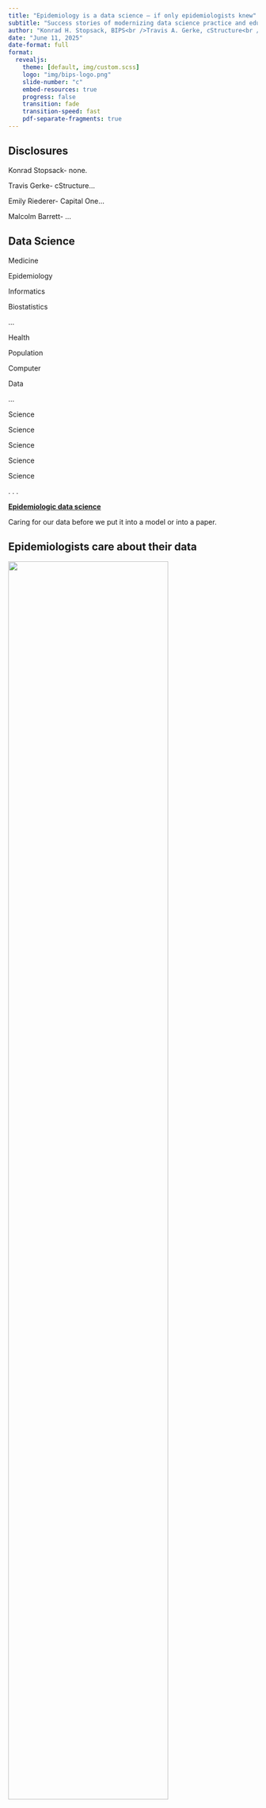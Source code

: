 ```yaml
---
title: "Epidemiology is a data science – if only epidemiologists knew"
subtitle: "Success stories of modernizing data science practice and education in epidemiology"
author: "Konrad H. Stopsack, BIPS<br />Travis A. Gerke, cStructure<br />Emily Riederer, Capital One<br />Malcolm Barrett, Stanford University"
date: "June 11, 2025"
date-format: full
format: 
  revealjs:
    theme: [default, img/custom.scss]
    logo: "img/bips-logo.png"
    slide-number: "c"
    embed-resources: true
    progress: false
    transition: fade
    transition-speed: fast
    pdf-separate-fragments: true
---
```


## Disclosures

Konrad Stopsack- none.

Travis Gerke- cStructure...

Emily Riederer- Capital One...

Malcolm Barrett- ...

## Data Science

:::: {layout-ncol=5}

::: {.left}

Medicine

Epidemiology

Informatics

Biostatistics 

...

:::

::: {.left2}

:::


::: {.middle .align-right}

Health 

Population

Computer

Data

...

:::

::: {.middle2 .blue}

Science

Science

Science

Science

Science


:::

::: {.right}

:::

::::

. . .


[**Epidemiologic data science**](.blue)

Caring for our data before we put it into a model or into a paper.


## Epidemiologists care about their data

![](img/Rothman Cutter 2014.png){width=80%}

. . .

![](img/Rothman EJE 2017.png){width=50%}

::: {.aside}
Cutter Lecture, Harvard School of Public Health, December 2014
:::

## Welcome to this SER session!

:::: {.columns}
::: {.column}
![](img/headshot-konrad.jpg){width=120 height=120}

Konrad Stopsack (BIPS)  
*Epidemiologic research*

**Table creation**
:::

::: {.column .fragment}
![](img/headshot-travis.jpg){width=120 height=120}

Travis Gerke (PCCTC/cStructure)  
*Clinical trials/Startup*

**DAG/LLM-based causal workflows**
:::
::::

. . .

:::: {.columns}
::: {.column}
![](img/headshot-emily.jpg){width=120 height=120}

Emily Riederer (Capital One)  
*Finance*

**Project organization and workflows**
:::

::: {.column .fragment}
![](img/headshot-malcolm.png){width=120 height=120}

Malcolm Barrett (Stanford)  
*Research/programming*

**Code review**
:::
::::

## Slido

# Use Case 1<br />No more hand-typed numbers -- Epidemiologic results tables in 2025

Konrad H. Stopsack

Professor and Chair, Department of Epidemiologic Methods and Etiologic Research  
Leibniz Institute for Prevention Research and Epidemiology -- BIPS  
Bremen, Germany

I have no relevant financial relationships to disclose.



## How do our analyses produce results? 

1. Write code in a text editor
![](img/cribriform1.png){.absolute right=20 top=80 width=400}

::: {.fragment fragment-index=2}
2. Submit code to a server that houses the data
:::

::: {.fragment fragment-index=3}
3. Receive a log file containing the results
![](img/cribriform2.png){.absolute right=30 bottom=200 width=400}
:::

::: {.fragment fragment-index=4}
4. Type the results into Word
![](img/cribriform3.png){.absolute height=250 bottom=100 left=35}
:::

::: aside
Elfandy *et al. Mol Cancer Res* 2019
:::

##

:::: {.columns}
::: {.column}

### This process is such a pain<br />&nbsp;

::: {.incremental}
1. It is unclear which data were read in and which code produced which result
2. Numbers are manually transcribed and rounded
3. Even the tiniest change to the analysis requires redoing many manual steps
:::

:::

::: {.column .fragment}

### Creating epidemiologic results tables, 2025: Wish list

::: {.incremental}
1. Descriptive and inferential results should go hand-in-hand
2. Code should produce a publication-ready table
3. Sensitivity analyses should be easy and quick
:::

:::
::::

. . .

***Let us make creating epidemiologic results tables easy, reproducible, and fun!***


## Example data built into R

`data(flchain, package = "survival")`

Monoclonal gammopathy of unclear significance (MGUS) and mortality, Olmsted County, MN, 1995--2003

::: aside
Kyle R *et al.* Prevalence of monoclonal gammopathy of undetermined significance. *N Engl J Med.* 2006.

Dispenzieri A *et al.* Use of nonclonal serum immunoglobulin free light chains to predict overall survival in the general population. *Mayo Clin Proc.* 2012.
:::

```r
#| echo: false
library(tidyverse)
library(labelled)
data(flchain, package = "survival")
flchain <- flchain |> 
  as_tibble() |> 
  mutate(
    futime = futime / 365.25,
    mgus_factor = factor(
      mgus, 
      levels = 0:1, 
      labels = c("No MGUS", "MGUS")
    ),
    women = sex == "F",
    age_group = case_when(
      age < 65 ~ 
        "50-<65",
      age >= 65 & 
        age < 80 ~ 
        "65-80",
      age >= 80 ~ 
        "80+"
    ),
    age10 = age / 10
  ) |> 
  select(-flc.grp) |> 
  rename(sample_yr = sample.yr) |> 
  set_variable_labels(
    women = "Women",
    mgus_factor = "MGUS status",
    age_group = "Age at inclusion, years"
  )
set.seed(123)
```

```r
flchain |> 
  slice(1:10) |> 
  select(age, sex, sample_yr, creatinine, mgus_factor, futime, death) |> 
  mutate(futime = format(round(futime, digits = 2), nsmall = 2)) |> 
  rifttable::rt_gt()
```

<center>... plus `r nrow(flchain)-10` additional observations.</center>

## Creating epidemiologic results tables, 2025

```r
#| echo: true
#| output-location: fragment
library(rifttable)

tribble(
  ~type,         ~label,
  "total",       "Participants",
  "events/time", "Deaths/person-years",
  "cuminc",      "10-year risk",
  "cumincratio", "10-year risk ratio (95% CI)",
  "hr",          "Hazard ratio (95% CI)"
) |> 
  mutate(
    exposure = "mgus_factor",
    event = "death",
    time = "futime",
    arguments = list(list(timepoint = 10))
  ) |> 
  rifttable(data = flchain) |> 
  rt_gt()
```

## Sensitivity analyses made easy {.smaller}

```r
#| echo: true
#| output-location: column-fragment
tribble(
  ~type,          ~label,
  "events/total", "Deaths/participants",
  "hr",           "Hazard ratio (95% CI)"
) |> 
  mutate(
    exposure = "mgus_factor",
    event = "death",
    time = "futime"
  ) |> 
  rifttable(data = flchain) |> 
  rt_gt()
```

. . .

```r
#| echo: true
#| output-location: column-fragment
#| code-line-numbers: "2,4-6"
tribble(
  ~type,          ~label,                      ~confounders,
  "events/total", "Deaths/participants",       "",
  "hr",           "Hazard ratio (95% CI)",     "",
  "hr",           "  Creatinine-adjusted",     "+ creatinine",
  "hr",           "  Creatinine/age-adjusted", "+ creatinine + age",
) |> 
  mutate(
    exposure = "mgus_factor",
    event = "death",
    time = "futime"
  ) |> 
  rifttable(data = flchain) |> 
  rt_gt()
```

. . .

```r
#| echo: true
#| output-location: column-fragment
#| code-line-numbers: "2,5-7"
tribble(
  ~type,          ~label,                ~ci,
  "events/total", "Deaths/participants", NA,
  "",             "Hazard ratio",        NA,
  "hr",           "  with 95% CI",       NA,
  "hr",           "  with 80% CI",       0.8,
  "hr",           "  with 99.5% CI",     0.995
) |> 
  mutate(
    exposure = "mgus_factor",
    event = "death",
    time = "futime",
    confounders = "+ creatinine"
  ) |> 
  rifttable(data = flchain) |> 
  rt_gt()
```

## Stratified analyses and regression analyses at once {.smaller}

```r
#| echo: true
#| output-location: column-fragment
#| code-line-numbers: "2,5-10,16"
tribble(
  ~type,          ~label,                    ~stratum,
  "events/total", "Deaths/participants",     "",
  "hr",           "Hazard ratio (95% CI)",   c("F", "M"),
  "",             "*Female*",                "F",
  "events/total", "  Deaths/participants",   "F",
  "hr",           "  Hazard ratio (95% CI)", "F",
  "",             "*Male*",                  "M",
  "events/total", "  Deaths/participants",   "M",
  "hr",           "  Hazard ratio (95% CI)", "M",
) |> 
  mutate(
    exposure = "mgus_factor",
    event = "death",
    time = "futime",
    effect_modifier = "sex"
  ) |> 
  rifttable(data = flchain) |> 
  rt_gt()
```

## Different exposure? No problem {.smaller}

```r
#| echo: true
#| output-location: column
#| code-line-numbers: "13"
tribble(
  ~type,          ~label,                    ~stratum,
  "events/total", "Deaths/participants",     "",
  "hr",           "Hazard ratio (95% CI)",   c("F", "M"),
  "",             "*Female*",                "F",
  "events/total", "  Deaths/participants",   "F",
  "hr",           "  Hazard ratio (95% CI)", "F",
  "",             "*Male*",                  "M",
  "events/total", "  Deaths/participants",   "M",
  "hr",           "  Hazard ratio (95% CI)", "M",
) |> 
  mutate(
    exposure = "mgus_factor",
    event = "death",
    time = "futime",
    effect_modifier = "sex"
  ) |> 
  rifttable(data = flchain) |> 
  rt_gt()
```


```r
#| echo: true
#| output-location: column
#| code-line-numbers: "13"
tribble(
  ~type,          ~label,                    ~stratum,
  "events/total", "Deaths/participants",     "",
  "hr",           "Hazard ratio (95% CI)",   c("F", "M"),
  "",             "*Female*",                "F",
  "events/total", "  Deaths/participants",   "F",
  "hr",           "  Hazard ratio (95% CI)", "F",
  "",             "*Male*",                  "F",
  "events/total", "  Deaths/participants",   "M",
  "hr",           "  Hazard ratio (95% CI)", "M",
) |> 
  mutate(
    exposure = "age_group",
    event = "death",
    time = "futime",
    effect_modifier = "sex"
  ) |> 
  rifttable(data = flchain) |> 
  rt_gt()
```

. . .

::: {data-id="box1" auto-animate-delay="0" style="background: #3975b4; width: 125px; height: 5px; margin: 10px;" .absolute right=43 top=257}
:::

::: {data-id="box1" auto-animate-delay="0" style="background: #3975b4; width: 100px; height: 5px; margin: 10px;" .absolute right=100 bottom=104}
:::

::: {data-id="box1" auto-animate-delay="0" style="background: #3975b4; width: 80px; height: 5px; margin: 10px;" .absolute right=10 bottom=104}
:::

::: {.fragment fragment-index=4}
![](img/Wilcox deer.png){.absolute top=245 left=300 width=225 height=315}
:::

::: {.fragment .align-right fragment-index=4}
Wilcox AJ. On precision. *Epidemiology*. 15;2004:1.
:::

## rifttable's data model {.smaller}

:::: {.columns}
::: {.column}
### The `design`

```r
#| echo: true
#| execute: false
design <- tribble(
  ~type,         ~label,
  "total",       "Participants",
  "events/time", "Deaths/person-years",
  "cuminc",      "10-year risk",
  "cumincratio", "10-year risk ratio (95% CI)",
  "hr",          "Hazard ratio (95% CI)"
) |> 
  mutate(
    exposure = "mgus_factor",
    event = "death",
    time = "futime",
    arguments = list(list(timepoint = 10))
  )
```

:::

::: {.column}

### The `data`

```r
#| echo: false
flchain |> 
  select(age, sex, sample_yr, creatinine, mgus_factor, futime, death)
```

:::
::::



## rifttable's data model {.smaller}

:::: {.columns}
::: {.column}
### The `design`

```r
design |>
  print(width = 70)
```

:::

::: {.column}

### The `data`

```r
#| echo: false
flchain |> 
  select(age, sex, sample_yr, creatinine, mgus_factor, futime, death)
```

:::
::::

. . .

<center>

### The table produced by `rifttable()`

```r
#| echo: true
rifttable(
  design = design,
  data = flchain
)
```
</center>


## rifttable's data model {.smaller}

:::: {.columns}
::: {.column}
### The `design`

```r
design |>
  print(width = 70)
```

:::

::: {.column}

### The `data`

```r
#| echo: false
flchain |> 
  select(age, sex, sample_yr, creatinine, mgus_factor, futime, death)
```

:::
::::

<center>

### The table produced by `rifttable()`

```r
#| echo: true
rifttable(
  design = design,
  data = flchain
) |> 
  rt_gt()
```
</center>

---

:::: {.columns}
:::{.column width="48%"}
### Great software for analyses and tables exists

* Excel calculator **Episheet**  
  by Kenneth Rothman

* R package **gtsummary**  
  by Daniel Sjoberg

* Many others, of varying scope and quality

:::
:::{.column width="52%" .fragment}
### Why rifttable

<br />

::: {.incremental}
* Integrates into real data analysis
* Shows descriptive and inferential statistics side-by-side
* Makes stratified analyses easy<br />(and table 2 fallacies hard)
* Rounds estimates well
* Facilitates sensitivity analyses
* Extends with custom estimators
* Has a website with copy-paste examples
:::

:::
::::


## The IDEFICS/I.Family cohort

![](img/idefics-design-map.png)

::: aside
Ahrens W *et al.* The IDEFICS cohort: design, characteristics and participation in the baseline survey. *Int J Obes.* 2011;35:S3-S15.  
Ahrens W *et al.* Cohort profile: The transition from childhood to adolescence in European children -- How I.Family extends the IDEFICS cohort. *Int J Epidemiol.* 2017;46:1394-1395.
:::

## The IDEFICS/I.Family cohort: Table 1

:::: {.columns}
:::{.column}
![](img/idefics-table1-code.png)
:::

:::{.column .fragment}
![](img/idefics-table1-result.png){height=450}
:::
::::

::: aside
Ahrens W *et al.* The IDEFICS cohort: design, characteristics and participation in the baseline survey. *Int J Obes.* 2011;35:S3-S15.  
Ahrens W *et al.* Cohort profile: The transition from childhood to adolescence in European children -- How I.Family extends the IDEFICS cohort. *Int J Epidemiol.* 2017;46:1394-1395.
:::

## rifttable, v0.7.1

:::: {.columns}
:::{.column}
![](img/rifttable.png)
:::

:::{.column .fragment}
Also...

* Quantiles and quantile regression
* Ratios of continuous outcomes
* Competing events
* Clustering
* Trends (slopes)
* Stratified and joint models
* Inverse probability-weighted estimates
* [Regression-based risk ratios and risk differences for binary outcomes]{.fragment .highlight-blue}
:::
::::

[https://stopsack.github.io/rifttable]{.blue}


## Regression models for risk ratios and risk differences

> In cohort studies [...], there is little reason to consider an odds ratio. While odds ratios are not the primary measure of interest, they are frequently reported because of the statistical model used by the investigators to analyze their data.

::: aside
Rothman KJ, Huybrechts KF, Murray EJ. Epidemiology: An Introduction. 
3^rd^ edition, Oxford University Press 2024.
:::

:::: {.columns}
:::{.column .fragment}

```r
rr_or <- function(count_data) {
  tribble(
    ~type,            ~label,
    "total",          "Total",
    "cases/controls", "Cases/non-cases",
    "risk",           "Risk",
    "rr",             "Risk ratio",
    "or",             "Odds ratio"
  ) |> 
    mutate(
      exposure = "exposure",
      outcome = "case",
      arguments = list(list(approach = "duplicate"))
    ) |> 
    rifttable(
      data = count_data |> 
        uncount(weights = n) |> 
        mutate(
          exposure = factor(
            exposure, 
            levels = 0:1, 
            labels = c("Unexposed", "Exposed")
          )
        ) |> 
        set_variable_labels(exposure = "Exposure"),
      risk_percent = TRUE
    )
}

tribble(
  ~exposure, ~case, ~n,
  0,         1,     20,
  0,         0,     980,
  1,         1,     40,
  1,         0,     960
) |> 
  rr_or() |>
  rt_gt()
```

:::
:::{.column .fragment}

```r
tribble(
  ~exposure, ~case, ~n,
  0,         1,     960,
  0,         0,     40,
  1,         1,     980,
  1,         0,     20
) |> 
  rr_or() |> 
  rt_gt()
```

:::
::::

## Why are we still reporting odds ratios in cross-sectional and cohort studies?

1. **Log-binomial models** [do not converge]{.fragment .highlight-red fragment-index=1}

```r
#| echo: true
#| error: true
#| code-line-numbers: "5"
data(breastcancer, package = "risks")
glm(
  formula = death ~ stage + receptor, 
  data = breastcancer, 
  family = binomial(link = "log")
)
```

::: {.fragment fragment-index=2}
2. **"Poisson" models with robust variance**
 [often do not converge either]{.fragment .highlight-red fragment-index=3}
:::

::: {.fragment fragment-index=4}
3. **Marginal standardization/*g*-computation/*g*-formula with time-fixed exposure** [works whenever a logistic model can be fit]{.fragment .highlight-blue fragment-index=5}
:::

::: {.fragment fragment-index=6}
4. And there is **Miettinen's case-duplication approach**
:::


## We no longer need to report odds ratios in cross-sectional and cohort studies {.smaller}

```r
#| echo: true
#| output-location: column-fragment
library(risks)
summary(
  riskratio(
    formula = death ~ stage + receptor, 
    data = breastcancer
  )
)
```

## Estimating and reporting adjusted risk ratios and risk differences made easy {.smaller}

```r
#| echo: true
#| output-location: fragment
tribble(
  ~type,            ~label,           
  "outcomes/total", "Deaths/total",
  "risk",           "Risk",    
  "rr",             "Risk ratio (95% CI)",
  "rd",             "Risk difference (95% CI)",
) |> 
  mutate(
    outcome = "death",
    exposure = "stage",
    confounders = "+ receptor"
  ) |> 
  rifttable(data = breastcancer) |> 
  rt_gt() |> 
  gt::tab_footnote(footnote = "Adjusted for hormone receptor status.")
```

## Compare methods if you like -- in practice, simply use *g*-computation for RRs and RDs {.smaller}

```r
#| echo: true
#| code-line-numbers: "2,6-9"
tribble(
  ~type,            ~label,                               ~arguments,
  "outcomes/total", "Deaths/total",                       NA,
  "risk",           "Risk",                               NA,
  "",               "Risk ratio (95% CI)",                NA,
  "rr",             "  *g*-computation, delta method CI", list(approach = "margstd_delta"),
  "rr",             "  *g*-computation, bootstrap CI",    list(approach = "margstd_boot"),
  "rr",             "  Poisson model, robust CI",         list(approach = "robpoisson"),
  "rr",             "  Case-duplication approach",        list(approach = "duplicate"),
  "rd",             "Risk difference (95% CI)",           NA,
) |> 
  mutate(
    outcome = "death",
    exposure = "stage",
    confounders = "+ receptor"
  ) |> 
  rifttable(data = breastcancer) |> 
  rt_gt() |> 
  gt::tab_footnote(footnote = "Adjusted for hormone receptor status.")
```


## risks, v0.4.3

:::: {.columns}
:::{.column}
![](img/risks.png)
:::
:::{.column}
<br /><br /><br /><br /><br /><br /><br />
[https://stopsack.github.io/risks]{.blue}
:::
::::


## Summary: Epidemiologic results tables in 2025

::: {.incremental}
* The tables in our manuscripts can and should be made directly by software
* Several R packages create various types of tables

    + The [**rifttable**]{.blue} package is designed specifically for epidemiologists and with best-practice result reporting in mind
    + One perk are regression models for adjusted risk ratios and risk differences for binary outcomes from the [**risks**]{.blue} package
    
* This automation makes table creation easier, faster, and reproducible

    + We can focus on thinking about our results instead of transcribing numbers
:::

. . .

[**Thank you for your attention -- Please reach out**]{.blue}

::: {.align-right}
stopsack@leibniz-bips.de
:::


## We are hiring!

:::: {.columns}
:::{.column width=55%}
The [Leibniz Institute for Prevention Research and Epidemiology – BIPS]{.blue} is one of Germany’s largest and oldest research institutes focused on epidemiology.

Applications are open now for our PhD Program in Epidemiology, Statistics, and Prevention and Implementation Science, with an October start date.

::: {style="float: left; margin-right: 5px;"}
![](img/bips-phd-program.svg){width=120 height=120}
:::
<br />`https://tinyurl.com/`<br />
&nbsp;&nbsp;&nbsp;`bips-phd-program`

<br />

[**Feel free to reach out about this opportunity and others.**]{.blue}

::: {.align-right}
stopsack@leibniz-bips.de
:::

:::
:::{.column width=45%}
![](img/csm_bips_building-front-02_5a53a95a19.jpg)
![](img/map-Bremen-Europe.png)
:::
::::
